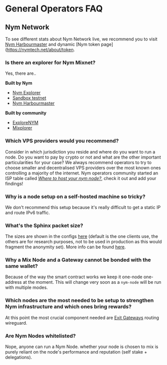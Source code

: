 # General Operators FAQ

## Nym Network

To see different stats about Nym Network live, we recommend you to visit [Nym Harbourmaster](https://harbourmaster.nymtech.net) and dynamic [Nym token page](https://nymtech.net/about/token.

### Is there an explorer for Nym Mixnet?

Yes, there are..

**Built by Nym**

* [Nym Explorer](https://explorer.nymtech.net/)
* [Sandbox testnet](https://sandbox-explorer.nymtech.net/)
* [Nym Harbourmaster](https://harbourmaster.nymtech.net) 

**Built by community**

* [ExploreNYM](https://explorenym.net/)
* [Mixplorer](https://mixplorer.xyz/)


### Which VPS providers would you recommend?

Consider in which jurisdiction you reside and where do you want to run a node. Do you want to pay by crypto or not and what are the other important particularities for your case? We always recommend operators to try to choose smaller and decentralised VPS providers over the most known ones controlling a majority of the internet. Nym operators community started an ISP table called [*Where to host your nym node?*](../community-counsel/isp-list.mdx), check it out and add your findings!

### Why is a node setup on a self-hosted machine so tricky?

We don't recommend this setup because it's really difficult to get a static IP and route IPv6 traffic.

### What's the Sphinx packet size?

The sizes are shown in the configs [here](https://github.com/nymtech/nym/blob/develop/common/nymsphinx/params/src/packet_sizes.rs#L32) (default is the one clients use, the others are for research purposes, not to be used in production as this would fragment the anonymity set). More info can be found [here](https://github.com/nymtech/nym/blob/develop/common/nymsphinx/anonymous-replies/src/reply_surb.rs#L80).

### Why a Mix Node and a Gateway cannot be bonded with the same wallet?

Because of the way the smart contract works we keep it one-node one-address at the moment. This will change very soon as a `nym-node` will be run with multiple modes.

### Which nodes are the most needed to be setup to strengthen Nym infrastructure and which ones bring rewards?

At this point the most crucial component needed are [Exit Gateways](../nodes/nym-node/setup.mdx#initialise--run) routing wireguard.

### Are Nym Nodes whitelisted?

Nope, anyone can run a Nym Node. whether your node is chosen to mix is purely reliant on the node's performance and reputation (self stake + delegations).



